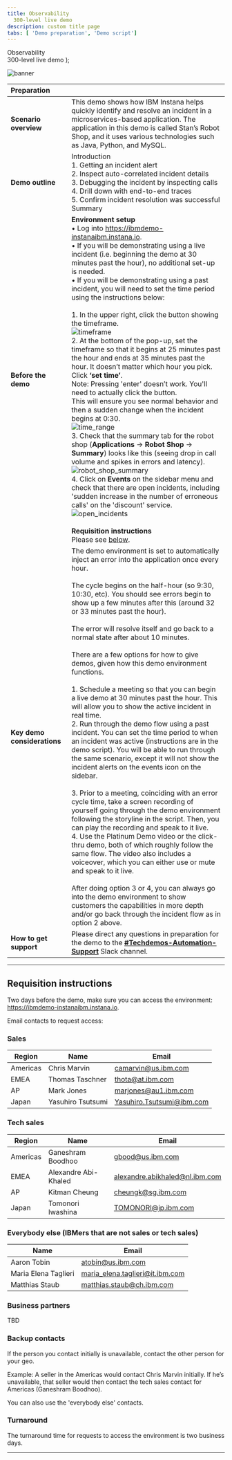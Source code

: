 ```yaml
---
title: Observability
  300-level live demo
description: custom title page
tabs: [ 'Demo preparation', 'Demo script']
---
```


  <span>
    Observability <br /> 300-level live demo
  </span> );

![banner](./images/AIOps_Observability_300_Prep_GitHub_banner_8-3-21_short.jpg)

| Preparation | |
| :---         | :--- |
| **Scenario overview** | This demo shows how IBM Instana helps quickly identify and resolve an incident in a microservices-based application. The application in this demo is called Stan’s Robot Shop, and it uses various technologies such as Java, Python, and MySQL. |
| **Demo outline** | Introduction <br/> 1. Getting an incident alert <br/> 2. Inspect auto-correlated incident details <br/> 3. Debugging the incident by inspecting calls <br/> 4. Drill down with end-to-end traces <br/> 5. Confirm incident resolution was successful <br/> Summary |
| **Before the demo** | **Environment setup** <br/> •	Log into https://ibmdemo-instanaibm.instana.io. <br/> •	If you will be demonstrating using a live incident (i.e. beginning the demo at 30 minutes past the hour), no additional set-up is needed. <br/> •	If you will be demonstrating using a past incident, you will need to set the time period using the instructions below: <br/> <br/> 1.	In the upper right, click the button showing the timeframe. <br/> ![timeframe](./images/timeframe.png) <br/> 2.	At the bottom of the pop-up, set the timeframe so that it begins at 25 minutes past the hour and ends at 35 minutes past the hour. It doesn’t matter which hour you pick. Click **‘set time’**. <br/> Note: Pressing 'enter' doesn’t work. You'll need to actually click the button. <br/> This will ensure you see normal behavior and then a sudden change when the incident begins at 0:30. <br/> ![time_range](./images/time_range.png) <br/> 3.	Check that the summary tab for the robot shop (**Applications** -> **Robot Shop** -> **Summary**) looks like this (seeing drop in call volume and spikes in errors and latency). <br/> ![robot_shop_summary](./images/robot_shop_summary.png) <br/> 4.	Click on **Events** on the sidebar menu and check that there are open incidents, including 'sudden increase in the number of erroneous calls' on the 'discount' service. <br/> ![open_incidents](./images/open_incidents.png) <br/> <br/> **Requisition instructions** <br/> Please see [below](#requisition-instructions). |
| **Key demo considerations** | The demo environment is set to automatically inject an error into the application once every hour. <br/> <br/> The cycle begins on the half-hour (so 9:30, 10:30, etc). You should see errors begin to show up a few minutes after this (around 32 or 33 minutes past the hour). <br/> <br/> The error will resolve itself and go back to a normal state after about 10 minutes. <br/> <br/> There are a few options for how to give demos, given how this demo environment functions. <br/> <br/> 1.	Schedule a meeting so that you can begin a live demo at 30 minutes past the hour. This will allow you to show the active incident in real time. <br/> 2.	Run through the demo flow using a past incident. You can set the time period to when an incident was active (instructions are in the demo script). You will be able to run through the same scenario, except it will not show the incident alerts on the events icon on the sidebar. <br/> <br/> 3.	Prior to a meeting, coinciding with an error cycle time, take a screen recording of yourself going through the demo environment following the storyline in the script. Then, you can play the recording and speak to it live. <br/> 4.	Use the Platinum Demo video or the click-thru demo, both of which roughly follow the same flow. The video also includes a voiceover, which you can either use or mute and speak to it live. <br/> <br/> After doing option 3 or 4, you can always go into the demo environment to show customers the capabilities in more depth and/or go back through the incident flow as in option 2 above. |
| **How to get support** | Please direct any questions in preparation for the demo to the [**#Techdemos-Automation-Support**](https://ibm.enterprise.slack.com/app_redirect?channel=techdemos-automation-support) Slack channel. |

***

<span id="requisition-instructions"></span>

## Requisition instructions

Two days before the demo, make sure you can access the environment: https://ibmdemo-instanaibm.instana.io.

Email contacts to request access:

### Sales
| Region | Name | Email |
| --- | --- | --- |
| Americas | Chris Marvin | camarvin@us.ibm.com |
| EMEA | Thomas Taschner | thota@at.ibm.com |
| AP | Mark Jones | marjones@au1.ibm.com |
| Japan | Yasuhiro Tsutsumi | Yasuhiro.Tsutsumi@ibm.com |

### Tech sales
| Region | Name | Email |
| --- | --- | --- |
| Americas | Ganeshram Boodhoo | gbood@us.ibm.com |
| EMEA | Alexandre Abi-Khaled | alexandre.abikhaled@nl.ibm.com |
| AP | Kitman Cheung | cheungk@sg.ibm.com |
| Japan | Tomonori Iwashina | TOMONORI@jp.ibm.com |

### Everybody else (IBMers that are not sales or tech sales)
| Name | Email |
| --- | --- |
| Aaron Tobin | atobin@us.ibm.com |
| Maria Elena Taglieri | maria_elena.taglieri@it.ibm.com |
| Matthias Staub | matthias.staub@ch.ibm.com |

### Business partners
TBD

### Backup contacts
If the person you contact initially is unavailable, contact the other person for your geo.

Example: A seller in the Americas would contact Chris Marvin initially. If he’s unavailable, that seller would then contact the tech sales contact for Americas (Ganeshram Boodhoo).

You can also use the 'everybody else' contacts.

### Turnaround
The turnaround time for requests to access the environment is two business days.

***
